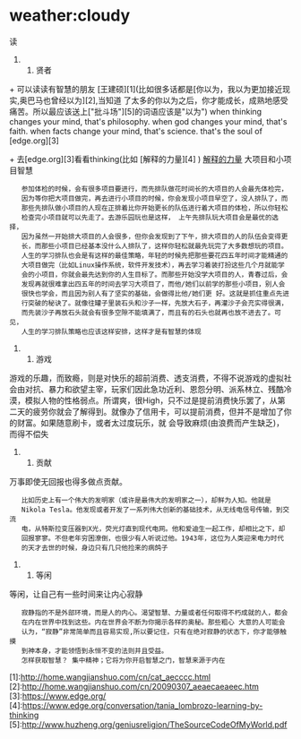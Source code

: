 = weather:cloudy =
读<The source code of my world>


### 贤者

+ 可以读读有智慧的朋友 [王建硕][1](比如很多话都是[你以为，我以为更加接近现实,奥巴马也曾经以为][2],当知道
了太多的你以为之后，你才能成长，成熟地感受痛苦。所以最应该送上["批斗场"][5]的词语应该是"以为")
when thinking changes your mind, that's philosophy.
when god changes your mind, that's faith.
when facts change your mind, that's science. that's the soul of [edge.org][3]

+ 去[edge.org][3]看看thinking(比如 [解释的力量][4] )
[[解释的力量]]
大项目和小项目智慧
    参加体检的时候，会有很多项目要进行，而先排队做花时间长的大项目的人会最先体检完，
    因为等你把大项目做完，再去进行小项目的时候，你会发现小项目早空了，没人排队了，而
    那些先排队做小项目的人现在正排着比你开始更长的队伍进行着大项目的体检，所以你轻松
    检查完小项目就可以先走了。去游乐园玩也是这样， 上午先排队玩大项目会是最优的选择，
    因为虽然一开始排大项目的人会很多，但你会发现到了下午，排大项目的人的队伍会变得更
    长，而那些小项目已经基本没什么人排队了，这样你轻松就最先玩完了大多数想玩的项目。
    人生的学习排队也会是有这样的最佳策略，年轻的时候先把那些要花四五年时间才能精通的
    大项目做完（比如Linux操作系统，软件开发技术），再去学习着装打扮这些几个月就能学
    会的小项目，你就会最先达到你的人生目标了。而那些开始没学大项目的人，青春过后，会
    发现再就很难拿出四五年的时间去学习大项目了，而他/她们以前学的那些小项目，别人会
    很快也学会，而且因为别人有了坚实的基础，会做得比他/她们更 好。这就是抓住重点先进
    行突破的秘诀了。就像往罐子里装石头和沙子一样，先放大石子，再灌沙子会充实得很满，
    而先装沙子再放石头就会有很多空隙不能填满了，而且有的石头也就再也放不进去了。可见，
    人生的学习排队策略也应该这样安排，这样才是有智慧的体现

### 游戏

游戏的乐趣，而致瘾，则是对快乐的超前消费、透支消费，不得不说游戏的虚拟社会由对抗、暴力和欲望主宰，玩家们因此急功近利、恩怨分明、派系林立、残酷冷漠，模拟人物的性格弱点。所谓爽，很High，只不过是提前消费快乐罢了，从第二天的疲劳你就会了解得到。就像办了信用卡，可以提前消费，但并不是增加了你的财富。如果随意刷卡，或者太过度玩乐，就
会导致麻烦(由浪费而产生缺乏)，而得不偿失

### 贡献

万事即使无回报也得多做点贡献。

    比如历史上有一个伟大的发明家（或许是最伟大的发明家之一），却鲜为人知。他就是
    Nikola Tesla。他发现或者开发了一系列伟大创新的基础技术，从无线电信号传输，到交流
    电，从特斯拉变压器到X光，荧光灯直到现代电网。他和爱迪生一起工作，却相比之下，却
    回报寥寥。不但老年穷困潦倒，也很少有人听说过他。1943年，这位为人类迎来电力时代
    的天才去世的时候，身边只有几只他捡来的病鸽子

###  等闲

等闲，让自己有一些时间来让内心寂静

    寂静指的不是外部环境，而是人的内心。渴望智慧、力量或者任何取得不朽成就的人，都会
    在内在世界中找到这些。内在世界会不断为你揭示各样的奥秘。那些粗心 大意的人可能会
    认为，“寂静”非常简单而且容易实现,所以要记住，只有在绝对寂静的状态下，你才能够触摸
    到神本身，才能领悟到永恒不变的法则并且受益。
    怎样获取智慧？ 集中精神；它将为你开启智慧之门，智慧来源于内在

[1]:http://home.wangjianshuo.com/cn/cat_aecccc.html
[2]:http://home.wangjianshuo.com/cn/20090307_aeaecaeaeec.htm
[3]:https://www.edge.org/
[4]:https://www.edge.org/conversation/tania_lombrozo-learning-by-thinking
[5]:http://www.huzheng.org/geniusreligion/TheSourceCodeOfMyWorld.pdf
